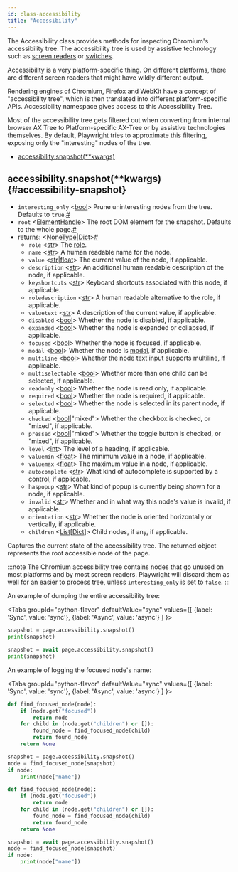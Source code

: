 ```yaml
---
id: class-accessibility
title: "Accessibility"
---
```


The Accessibility class provides methods for inspecting Chromium's accessibility tree. The accessibility tree is used by assistive technology such as [screen readers](https://en.wikipedia.org/wiki/Screen_reader) or [switches](https://en.wikipedia.org/wiki/Switch_access).

Accessibility is a very platform-specific thing. On different platforms, there are different screen readers that might have wildly different output.

Rendering engines of Chromium, Firefox and WebKit have a concept of "accessibility tree", which is then translated into different platform-specific APIs. Accessibility namespace gives access to this Accessibility Tree.

Most of the accessibility tree gets filtered out when converting from internal browser AX Tree to Platform-specific AX-Tree or by assistive technologies themselves. By default, Playwright tries to approximate this filtering, exposing only the "interesting" nodes of the tree.


- [accessibility.snapshot(**kwargs)](./api/class-accessibility.mdx#accessibility-snapshot)

## accessibility.snapshot(**kwargs) {#accessibility-snapshot}
- `interesting_only`<a aria-hidden="true" tabindex="-1" class="list-anchor-link" id="accessibility-snapshot-option-interesting-only"/> &#60;[bool]&#62; Prune uninteresting nodes from the tree. Defaults to `true`.<a href="#accessibility-snapshot-option-interesting-only" class="list-anchor">#</a>
- `root`<a aria-hidden="true" tabindex="-1" class="list-anchor-link" id="accessibility-snapshot-option-root"/> &#60;[ElementHandle]&#62; The root DOM element for the snapshot. Defaults to the whole page.<a href="#accessibility-snapshot-option-root" class="list-anchor">#</a>
- returns:<a aria-hidden="true" tabindex="-1" class="list-anchor-link" id="accessibility-snapshot-return"/> &#60;[NoneType]|[Dict]&#62;<a href="#accessibility-snapshot-return" class="list-anchor">#</a>
  - `role` &#60;[str]&#62; The [role](https://www.w3.org/TR/wai-aria/#usage_intro).
  - `name` &#60;[str]&#62; A human readable name for the node.
  - `value` &#60;[str]|[float]&#62; The current value of the node, if applicable.
  - `description` &#60;[str]&#62; An additional human readable description of the node, if applicable.
  - `keyshortcuts` &#60;[str]&#62; Keyboard shortcuts associated with this node, if applicable.
  - `roledescription` &#60;[str]&#62; A human readable alternative to the role, if applicable.
  - `valuetext` &#60;[str]&#62; A description of the current value, if applicable.
  - `disabled` &#60;[bool]&#62; Whether the node is disabled, if applicable.
  - `expanded` &#60;[bool]&#62; Whether the node is expanded or collapsed, if applicable.
  - `focused` &#60;[bool]&#62; Whether the node is focused, if applicable.
  - `modal` &#60;[bool]&#62; Whether the node is [modal](https://en.wikipedia.org/wiki/Modal_window), if applicable.
  - `multiline` &#60;[bool]&#62; Whether the node text input supports multiline, if applicable.
  - `multiselectable` &#60;[bool]&#62; Whether more than one child can be selected, if applicable.
  - `readonly` &#60;[bool]&#62; Whether the node is read only, if applicable.
  - `required` &#60;[bool]&#62; Whether the node is required, if applicable.
  - `selected` &#60;[bool]&#62; Whether the node is selected in its parent node, if applicable.
  - `checked` &#60;[bool]|"mixed"&#62; Whether the checkbox is checked, or "mixed", if applicable.
  - `pressed` &#60;[bool]|"mixed"&#62; Whether the toggle button is checked, or "mixed", if applicable.
  - `level` &#60;[int]&#62; The level of a heading, if applicable.
  - `valuemin` &#60;[float]&#62; The minimum value in a node, if applicable.
  - `valuemax` &#60;[float]&#62; The maximum value in a node, if applicable.
  - `autocomplete` &#60;[str]&#62; What kind of autocomplete is supported by a control, if applicable.
  - `haspopup` &#60;[str]&#62; What kind of popup is currently being shown for a node, if applicable.
  - `invalid` &#60;[str]&#62; Whether and in what way this node's value is invalid, if applicable.
  - `orientation` &#60;[str]&#62; Whether the node is oriented horizontally or vertically, if applicable.
  - `children` &#60;[List]\[[Dict]\]&#62; Child nodes, if any, if applicable.

Captures the current state of the accessibility tree. The returned object represents the root accessible node of the page.

:::note
The Chromium accessibility tree contains nodes that go unused on most platforms and by most screen readers. Playwright will discard them as well for an easier to process tree, unless `interesting_only` is set to `false`.
:::

An example of dumping the entire accessibility tree:

<Tabs
  groupId="python-flavor"
  defaultValue="sync"
  values={[
    {label: 'Sync', value: 'sync'},
    {label: 'Async', value: 'async'}
  ]
}>
<TabItem value="sync">

```py
snapshot = page.accessibility.snapshot()
print(snapshot)
```

</TabItem>
<TabItem value="async">

```py
snapshot = await page.accessibility.snapshot()
print(snapshot)
```

</TabItem>
</Tabs>

An example of logging the focused node's name:

<Tabs
  groupId="python-flavor"
  defaultValue="sync"
  values={[
    {label: 'Sync', value: 'sync'},
    {label: 'Async', value: 'async'}
  ]
}>
<TabItem value="sync">

```py
def find_focused_node(node):
    if (node.get("focused"))
        return node
    for child in (node.get("children") or []):
        found_node = find_focused_node(child)
        return found_node
    return None

snapshot = page.accessibility.snapshot()
node = find_focused_node(snapshot)
if node:
    print(node["name"])
```

</TabItem>
<TabItem value="async">

```py
def find_focused_node(node):
    if (node.get("focused"))
        return node
    for child in (node.get("children") or []):
        found_node = find_focused_node(child)
        return found_node
    return None

snapshot = await page.accessibility.snapshot()
node = find_focused_node(snapshot)
if node:
    print(node["name"])
```

</TabItem>
</Tabs>

[Accessibility]: ./api/class-accessibility.mdx "Accessibility"
[Browser]: ./api/class-browser.mdx "Browser"
[BrowserContext]: ./api/class-browsercontext.mdx "BrowserContext"
[BrowserType]: ./api/class-browsertype.mdx "BrowserType"
[CDPSession]: ./api/class-cdpsession.mdx "CDPSession"
[ConsoleMessage]: ./api/class-consolemessage.mdx "ConsoleMessage"
[Dialog]: ./api/class-dialog.mdx "Dialog"
[Download]: ./api/class-download.mdx "Download"
[ElementHandle]: ./api/class-elementhandle.mdx "ElementHandle"
[Error]: ./api/class-error.mdx "Error"
[FileChooser]: ./api/class-filechooser.mdx "FileChooser"
[Frame]: ./api/class-frame.mdx "Frame"
[JSHandle]: ./api/class-jshandle.mdx "JSHandle"
[Keyboard]: ./api/class-keyboard.mdx "Keyboard"
[Locator]: ./api/class-locator.mdx "Locator"
[Mouse]: ./api/class-mouse.mdx "Mouse"
[Page]: ./api/class-page.mdx "Page"
[Playwright]: ./api/class-playwright.mdx "Playwright"
[Request]: ./api/class-request.mdx "Request"
[Response]: ./api/class-response.mdx "Response"
[Route]: ./api/class-route.mdx "Route"
[Selectors]: ./api/class-selectors.mdx "Selectors"
[TimeoutError]: ./api/class-timeouterror.mdx "TimeoutError"
[Touchscreen]: ./api/class-touchscreen.mdx "Touchscreen"
[Tracing]: ./api/class-tracing.mdx "Tracing"
[Video]: ./api/class-video.mdx "Video"
[WebSocket]: ./api/class-websocket.mdx "WebSocket"
[Worker]: ./api/class-worker.mdx "Worker"
[Element]: https://developer.mozilla.org/en-US/docs/Web/API/element "Element"
[EvaluationArgument]: ./core-concepts.mdx#evaluation-argument "EvaluationArgument"
[Promise]: https://developer.mozilla.org/en-US/docs/Web/JavaScript/Reference/Global_Objects/Promise "Promise"
[iterator]: https://developer.mozilla.org/en-US/docs/Web/JavaScript/Reference/Iteration_protocols "Iterator"
[origin]: https://developer.mozilla.org/en-US/docs/Glossary/Origin "Origin"
[selector]: https://developer.mozilla.org/en-US/docs/Web/CSS/CSS_Selectors "selector"
[Serializable]: https://developer.mozilla.org/en-US/docs/Web/JavaScript/Reference/Global_Objects/JSON/stringify#Description "Serializable"
[UIEvent.detail]: https://developer.mozilla.org/en-US/docs/Web/API/UIEvent/detail "UIEvent.detail"
[UnixTime]: https://en.wikipedia.org/wiki/Unix_time "Unix Time"
[xpath]: https://developer.mozilla.org/en-US/docs/Web/XPath "xpath"

[Any]: https://docs.python.org/3/library/typing.html#typing.Any "Any"
[bool]: https://docs.python.org/3/library/stdtypes.html "bool"
[bytes]: https://docs.python.org/3/library/stdtypes.html#bytes "bytes"
[Callable]: https://docs.python.org/3/library/typing.html#typing.Callable "Callable"
[EventContextManager]: https://docs.python.org/3/reference/datamodel.html#context-managers "Event context manager"
[EventEmitter]: https://pyee.readthedocs.io/en/latest/#pyee.BaseEventEmitter "EventEmitter"
[Exception]: https://docs.python.org/3/library/exceptions.html#Exception "Exception"
[Dict]: https://docs.python.org/3/library/typing.html#typing.Dict "Dict"
[float]: https://docs.python.org/3/library/stdtypes.html#numeric-types-int-float-complex "float"
[int]: https://docs.python.org/3/library/stdtypes.html#numeric-types-int-float-complex "int"
[List]: https://docs.python.org/3/library/typing.html#typing.List "List"
[NoneType]: https://docs.python.org/3/library/constants.html#None "None"
[Pattern]: https://docs.python.org/3/library/re.html "Pattern"
[URL]: https://en.wikipedia.org/wiki/URL "URL"
[pathlib.Path]: https://realpython.com/python-pathlib/ "pathlib.Path"
[str]: https://docs.python.org/3/library/stdtypes.html#text-sequence-type-str "str"
[Union]: https://docs.python.org/3/library/typing.html#typing.Union "Union"

[all available image tags]: https://mcr.microsoft.com/v2/playwright/tags/list "all available image tags"
[Docker Hub]: https://hub.docker.com/_/microsoft-playwright "Docker Hub"
[Dockerfile.focal]: https://github.com/microsoft/playwright/blob/master/utils/docker/Dockerfile.focal "Dockerfile.focal"